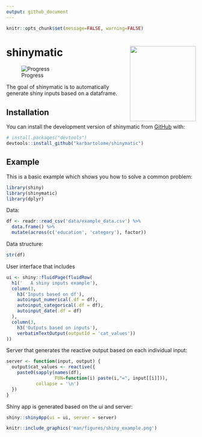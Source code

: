 ```yaml
---
output: github_document
---
```


```r
knitr::opts_chunk$set(message=FALSE, warning=FALSE)
```

# shinymatic <img src="man/figures/logo.png" width="175" height="200" align="right"/>

![Progress](https://progress-bar.dev/25/)

<!-- badges: start -->

<!-- badges: end -->

The goal of shinymatic is to automatically generate shiny inputs based on a dataframe.

## Installation

You can install the development version of shinymatic from [GitHub](https://github.com/) with:

```r
# install.packages("devtools")
devtools::install_github("karbartolome/shinymatic")
```

## Example

This is a basic example which shows you how to solve a common problem:

```r
library(shiny)
library(shinymatic)
library(dplyr)
```

Data:

```r
df <- readr::read_csv('data/example_data.csv') %>% 
  data.frame() %>% 
  mutate(across(c('education', 'category'), factor))
```

Data structure:

```r
str(df)
```

User interface that includes

```r
ui <- shiny::fluidPage(fluidRow(
  h1('   A shiny inputs example'),
  column(3,
    h3('Inputs based on df'),
    autoinput_numerical(.df = df),
    autoinput_categorical(.df = df),
    autoinput_date(.df = df)
  ),
  column(3,
    h3('Outputs based on inputs'),
    verbatimTextOutput(outputId = 'cat_values'))
))
```

Server that generates the reactive output based on each individual input:

```r
server <- function(input, output) {
  output$cat_values <- reactive({
    paste0(sapply(names(df),
                  FUN=function(i) paste(i,"=", input[[i]])),
           collapse = '\n')
  })
}
```

Shiny app is generated based on the ui and server:

```r
shiny::shinyApp(ui = ui, server = server)
```

```r
knitr::include_graphics('man/figures/shiny_example.png')
```

